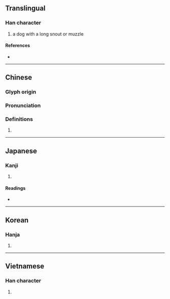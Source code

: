 {{character info}}
==Translingual==

===Han character===
{{Han char|rn=94|rad=犬|as=20|sn=23|four=46248|canj=KHRRK|ids=⿰犭嚴}}

# a dog with a long snout or muzzle

====References====
* {{Han ref|kx=0722.010|dkj=20804|dj=1134.010|hdz=21378.160|uh=7381|ud=29569|bh=F7E8|bd=63464}}

----
==Chinese==
{{zh-forms|s=𤞤}}

===Glyph origin===
{{Han etym}}

===Pronunciation===
{{zh-pron
|m=xiǎn
|mc=y
|oc=y
|cat=n
}}

===Definitions===
{{zh-hanzi}}

# {{zh-alt-form|獫}}

{{zh-cat|Dogs}}

----

==Japanese==

===Kanji===
{{ja-kanji|grade=|rs=犬20}}

# {{rfdef|ja|sort=犬20}}

====Readings====
* {{ja-readings|on=けん,れん|kun=}}

----

==Korean==

===Hanja===
{{ko-hanja|[[오랑캐]] [[이름]]|험}}

# {{rfdef|ko|sort=犬20}}

----

==Vietnamese==

===Han character===
{{vi-readings|readings=hiểm}}

# {{rfdef|vi}}